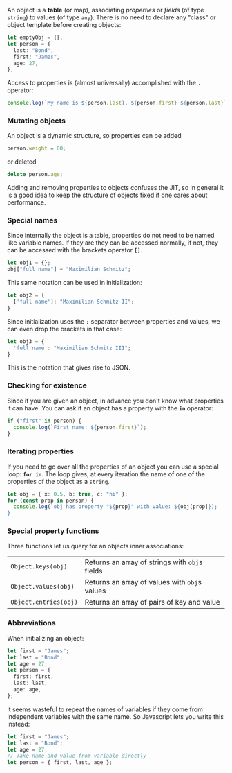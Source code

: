 An object is a **table** (or map), associating _properties_ or _fields_ (of type `string`) to values (of type `any`). There is no need to declare any "class" or object template before creating objects:

```typescript
let emptyObj = {};
let person = {
  last: "Bond",
  first: "James",
  age: 27,
};
```

Access to properties is (almost universally) accomplished with the **`.`** operator:

```typescript
console.log(`My name is ${person.last}, ${person.first} ${person.last}`);
```

### Mutating objects

An object is a dynamic structure, so properties can be added

```typescript
person.weight = 80;
```

or deleted

```typescript
delete person.age;
```

Adding and removing properties to objects confuses the JIT, so in general it is a good idea to keep the structure of objects fixed if one cares about performance.

### Special names

Since internally the object is a table, properties do not need to be named like variable names. If they are they can be accessed normally, if not, they can be accessed with the brackets operator **`[]`**.

```typescript
let obj1 = {};
obj["full name"] = "Maximilian Schmitz";
```

This same notation can be used in initialization:

```typescript
let obj2 = {
  ['full name']: "Maximilian Schmitz II";
}
```

Since initialization uses the **`:`** separator between properties and values, we can even drop the brackets in that case:

```typescript
let obj3 = {
  'full name': "Maximilian Schmitz III";
}
```

This is the notation that gives rise to 
<Ref path="ts/ts-objects/json">JSON</Ref>.

### Checking for existence

Since if you are given an object, in advance you don't know what properties it can have. You can ask if an object has a property with the **`in`** operator:

```typescript
if ("first" in person) {
  console.log(`First name: ${person.first}`);
}
```

### Iterating properties

If you need to go over all the properties of an object you can use a special loop: **`for in`**. The loop gives, at every iteration the name of one of the properties of the object as a `string`.

```typescript
let obj = { x: 0.5, b: true, c: "hi" };
for (const prop in person) {
  console.log(`obj has property "${prop}" with value: ${obj[prop]});
}
```

### Special property functions

Three functions let us query for an objects inner associations:

|                       |                                                |
| --------------------- | ---------------------------------------------- |
| `Object.keys(obj)`    | Returns an array of strings with `obj`s fields |
| `Object.values(obj)`  | Returns an array of values with `obj`s values  |
| `Object.entries(obj)` | Returns an array of pairs of key and value     |

### Abbreviations

When initializing an object:

```typescript
let first = "James";
let last = "Bond";
let age = 27;
let person = {
  first: first,
  last: last,
  age: age,
};
```

it seems wasteful to repeat the names of variables if they come from independent variables with the same name. So Javascript lets you write this instead:

```typescript
let first = "James";
let last = "Bond";
let age = 27;
// Take name and value from variable directly
let person = { first, last, age };
```

